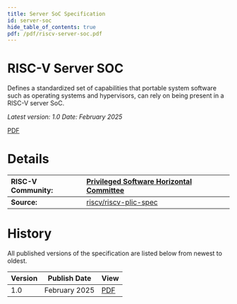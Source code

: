 ```yaml
---
title: Server SoC Specification
id: server-soc
hide_table_of_contents: true
pdf: /pdf/riscv-server-soc.pdf
---
```

# RISC-V Server SOC

Defines a standardized set of capabilities that portable system software such as operating systems and hypervisors, can rely on being present in a RISC-V server SoC.

*Latest version: 1.0    Date: February 2025*

[PDF](https://drive.google.com/file/d/1KjewRE0NltEmbKOz7YlgOsTF51lZ6aPL/view?usp=sharing)

# **Details**

| RISC-V Community: | [Privileged Software Horizontal Committee](https://lists.riscv.org/g/privileged-software) |
| :---- | :---- |
| **Source:** | [riscv/riscv-plic-spec](https://github.com/riscv/riscv-plic-spec) |

# **History**

All published versions of the specification are listed below from newest to oldest.

| Version | Publish Date | View |
| :---- | :---: | :---- |
| 1.0 | February 2025 | [PDF](https://drive.google.com/file/d/1KjewRE0NltEmbKOz7YlgOsTF51lZ6aPL/view?usp=sharing) |

